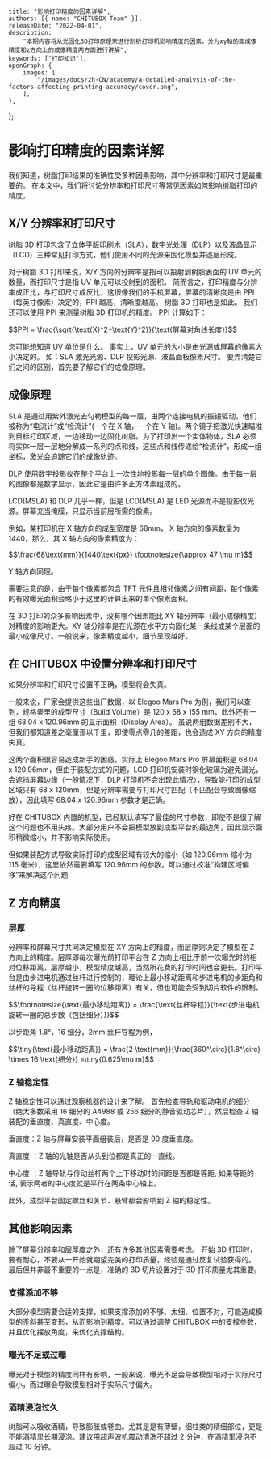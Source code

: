 	title: "影响打印精度的因素详解",
	authors: [{ name: "CHITUBOX Team" }],
	releaseDate: "2022-04-01",
	description:
		"本期内容将从光固化3D打印原理来进行剖析打印机影响精度的因素，分为xy轴的面成像精度和z方向上的成像精度两方面进行讲解",
	keywords: ["打印知识"],
	openGraph: {
		images: [
			"/images/docs/zh-CN/academy/a-detailed-analysis-of-the-factors-affecting-printing-accuracy/cover.png",
		],
	},
};

# 影响打印精度的因素详解

我们知道，树脂打印结果的准确性受多种因素影响，其中分辨率和打印尺寸是最重要的。 在本文中，我们将讨论分辨率和打印尺寸等常见因素如何影响树脂打印的精度。

## X/Y 分辨率和打印尺寸

树脂 3D 打印包含了立体平版印刷术（SLA），数字光处理（DLP）以及液晶显示（LCD）三种常见打印方式，他们使用不同的光源来固化模型并逐层形成。

对于树脂 3D 打印来说，X/Y 方向的分辨率是指可以投射到树脂表面的 UV 单元的数量，而打印尺寸是指 UV 单元可以投射到的面积。 简而言之，打印精度与分辨率成正比，与打印尺寸成反比，这很像我们的手机屏幕，屏幕的清晰度是由 PPI（每英寸像素）决定的，PPI 越高，清晰度越高。 树脂 3D 打印也是如此。 我们还可以使用 PPI 来测量树脂 3D 打印机的精度。 PPI 计算如下：

<div style={{ display: "flex", justifyContent: "center", fontSize: "1.4rem" }}>
	$$PPI = \frac{\sqrt{\text{X}^2+\text{Y}^2}}{\text{屏幕对角线长度}}$$
</div>

您可能想知道 UV 单位是什么。 事实上，UV 单元的大小是由光源或屏幕的像素大小决定的。 如：SLA 激光光源、DLP 投影光源、液晶面板像素尺寸。 要弄清楚它们之间的区别，首先要了解它们的成像原理。

## 成像原理

SLA 是通过用紫外激光去勾勒模型的每一层，由两个连接电机的振镜驱动，他们被称为“电流计”或“检流计”(一个在 X 轴，一个在 Y 轴)。两个镜子把激光快速瞄准到目标打印区域，一边移动一边固化树脂。为了打印出一个实体物体，SLA 必须将实体一层一层地分解成一系列的点和线，这些点和线传递给“检流计”，形成一组坐标，激光会追踪它们的成像轨迹。

<ImageContainer footnote="SLA">
	<AntdImage
		alt="SLA imaging principle"
		src={
			"/images/docs/zh-CN/academy/a-detailed-analysis-of-the-factors-affecting-printing-accuracy/sla-imaging-principle.png"
		}
	/>
</ImageContainer>

DLP 使用数字投影仪在整个平台上一次性地投影每一层的单个图像。由于每一层的图像都是数字显示，因此它是由许多正方体素组成的。

<ImageContainer footnote="DLP">
	<AntdImage
		alt="DLP imaging principle"
		src={
			"/images/docs/zh-CN/academy/a-detailed-analysis-of-the-factors-affecting-printing-accuracy/dlp-imaging-principle.png"
		}
	/>
</ImageContainer>

LCD(MSLA) 和 DLP 几乎一样，但是 LCD(MSLA) 是 LED 光源而不是投影仪光源。屏幕充当掩膜，只显示当前层所需的像素。

<ImageContainer footnote="LCD">
	<AntdImage
		alt="LCD imaging principle"
		src={
			"/images/docs/zh-CN/academy/a-detailed-analysis-of-the-factors-affecting-printing-accuracy/lcd-imaging-principle.png"
		}
	/>
</ImageContainer>

例如，某打印机在 X 轴方向的成型宽度是 68mm， X 轴方向的像素数量为 1440，那么，其 X 轴方向的像素精度为：

<div style={{ display:"flex", justifyContent: "center", fontSize: "1.4rem"}}>
	$$\frac{68\text{mm}}{1440\text{px}} \footnotesize{\approx 47 \mu m}$$
</div>

Y 轴方向同理。

<Admonition type="note">
	需要注意的是，由于每个像素都包含 TFT
	元件且相邻像素之间有间距，每个像素的有效曝光面积会略小于这里的计算出来的单个像素面积。
</Admonition>

在 3D 打印的众多影响因素中，没有哪个因素能比 XY 轴分辨率（最小成像精度）对精度的影响更大。XY 轴分辨率是在光源在水平方向固化某一条线或某个层面的最小成像尺寸。一般说来，像素精度越小，细节呈现越好。

## 在 CHITUBOX 中设置分辨率和打印尺寸

如果分辨率和打印尺寸设置不正确，模型将会失真。

一般来说，厂家会提供这些出厂数据，以 Elegoo Mars Pro 为例，我们可以查到，规格表里的成型尺寸（Build Volume）是 120 x 68 x 155 mm，此外还有一组 68.04 x 120.96mm 的显示面积（Display Area）。 虽说两组数据差别不大，但我们都知道差之毫厘谬以千里，即使零点零几的差距，也会造成 XY 方向的精度失真。

<ImageContainer>
	<AntdImage
		alt="print size"
		src={
			"/images/docs/zh-CN/academy/a-detailed-analysis-of-the-factors-affecting-printing-accuracy/print-size.png"
		}
	/>
</ImageContainer>

这两个面积很容易造成新手的困惑，实际上 Elegoo Mars Pro 屏幕面积是 68.04 x 120.96mm，但由于装配方式的问题，LCD 打印机安装时钢化玻璃为避免漏光，会遮挡屏幕边缘（一般情况下，DLP 打印机不会出现此情况），导致能打印的成型区域只有 68 x 120mm，但是分辨率需要与打印尺寸匹配（不匹配会导致图像缩放），因此填写 68.04 x 120.96mm 参数才是正确。

好在 CHITUBOX 内置的机型，已经默认填写了最佳的尺寸参数，即使不是很了解这个问题也不用头疼。大部分用户不会把模型放到成型平台的最边角，因此显示面积稍微缩小，并不影响实际使用。

但如果装配方式导致实际打印的成型区域有较大的缩小（如 120.96mm 缩小为 115 毫米），这里依然需要填写 120.96mm 的参数，可以通过校准“构建区域偏移”来解决这个问题

## Z 方向精度

### 层厚

分辨率和屏幕尺寸共同决定模型在 XY 方向上的精度，而层厚则决定了模型在 Z 方向上的精度。层厚即每次曝光前打印平台在 Z 方向上相比于前一次曝光时的相对位移距离，层厚越小，模型精度越高，当然所花费的打印时间也会更长。打印平台是由步进电机通过丝杆进行控制的，理论上最小移动距离和步进电机的步距角和丝杆的导程（丝杆旋转一圈的位移距离）有关，但也可能会受到切片软件的限制。

<div style={{ display:"flex", justifyContent: "center", fontSize: "1.2rem"}}>
	$$\footnotesize{\text{最小移动距离}} = \frac{\text{丝杆导程}}{\text{步进电机旋转一圈的总步数（包括细分）}}$$
</div>

以步距角 1.8°，16 细分，2mm 丝杆导程为例，

<div style={{ display:"flex", justifyContent: "center", fontSize: "2rem"}}>
	$$\tiny{\text{最小移动距离}} = \frac{2 \text{mm}}{\frac{360^\circ}{1.8^\circ} \times 16 \text{细分}} =\tiny{0.625\mu m}$$
</div>

### Z 轴稳定性

Z 轴稳定性可以通过观察机器的设计来了解。 首先检查导轨和驱动电机的细分（绝大多数采用 16 细分的 A4988 或 256 细分的静音驱动芯片），然后检查 Z 轴装配的垂直度、真直度、中心度。

垂直度：Z 轴与屏幕安装平面组装后，是否是 90 度垂直度。

真直度 ：Z 轴的光轴是否从头到位都是真正的一直线。

中心度 ：Z 轴导轨与传动丝杆两个上下移动时的间距是否都是等距, 如果等距的话, 表示两者的中心度就是平行在两条中心轴上。

此外，成型平台固定螺丝和关节、悬臂都会影响到 Z 轴的稳定性。

## 其他影响因素

除了屏幕分辨率和层厚度之外，还有许多其他因素需要考虑。 开始 3D 打印时，要有耐心，不要从一开始就期望完美的打印质量，经验是通过反复试验获得的。 最后但并非最不重要的一点是，准确的 3D 切片设置对于 3D 打印质量尤其重要。

### 支撑添加不够

大部分模型需要合适的支撑，如果支撑添加的不够、太细、位置不对，可能造成模型的歪斜甚至变形，从而影响到精度。可以通过调整 CHITUBOX 中的支撑参数，并且优化摆放角度，来优化支撑结构。

### 曝光不足或过曝

曝光对于模型的精度同样有影响，一般来说，曝光不足会导致模型相对于实际尺寸偏小，而过曝会导致模型相对于实际尺寸偏大。

### 酒精浸泡过久

树脂可以吸收酒精，导致膨胀或卷曲。尤其是是有薄壁，细柱类的精细部位，更是不能酒精里长期浸泡。建议用超声波机震动清洗不超过 2 分钟，在酒精里浸泡不超过 10 分钟。
